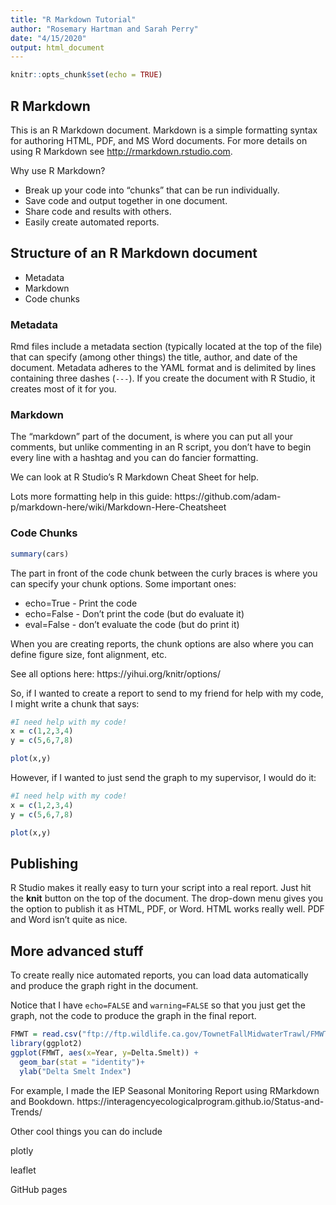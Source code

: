 ---
title: "R Markdown Tutorial"
author: "Rosemary Hartman and Sarah Perry"
date: "4/15/2020"
output: html_document
---

```{r setup, include=FALSE}
knitr::opts_chunk$set(echo = TRUE)
```

## R Markdown

This is an R Markdown document. Markdown is a simple formatting syntax for authoring HTML, PDF, and MS Word documents. For more details on using R Markdown see <http://rmarkdown.rstudio.com>.

Why use R Markdown?

* Break up your code into "chunks" that can be run individually.
* Save code and output together in one document.
* Share code and results with others.
* Easily create automated reports.


## Structure of an R Markdown document

* Metadata
* Markdown
* Code chunks

### Metadata


Rmd files include a metadata section (typically located at the top of the file) that can specify (among other things) the title, author, and date of the document. Metadata adheres to the YAML format and is delimited by lines containing three dashes (`---`).  If you create the document with R Studio, it creates most of it for you. 


### Markdown

The "markdown" part of the document, is where you can put all your comments, but unlike commenting in an R script, you don't have to begin every line with a hashtag and you can do fancier formatting.

We can look at R Studio's R Markdown Cheat Sheet for help.

Lots more formatting help in this guide: https://github.com/adam-p/markdown-here/wiki/Markdown-Here-Cheatsheet 


### Code Chunks


```{r cars}
summary(cars)
```

The part in front of the code chunk between the curly braces is where you can specify your chunk options. Some important ones:

* echo=True - Print the code
* echo=False - Don't print the code (but do evaluate it)
* eval=False - don't evaluate the code (but do print it)

When you are creating reports, the chunk options are also where you can define figure size, font alignment, etc.

See all options here: https://yihui.org/knitr/options/

So, if I wanted to create a report to send to my friend for help with my code, I might write a chunk that says:

```{r echo=T}

#I need help with my code!
x = c(1,2,3,4)
y = c(5,6,7,8)

plot(x,y)

```

However, if I wanted to just send the graph to my supervisor, I would do it:

```{r echo=FALSE}

#I need help with my code!
x = c(1,2,3,4)
y = c(5,6,7,8)

plot(x,y)

```


## Publishing

R Studio makes it really easy to turn your script into a real report. Just hit the **knit** button on the top  of the document. The drop-down menu gives you the option to publish it as HTML, PDF, or Word. HTML works really well. PDF and Word isn't quite as nice.

## More advanced stuff

To create really nice automated reports, you can load data automatically and produce the graph right in the document.

Notice that I have `echo=FALSE` and `warning=FALSE` so that you just get the graph, not the code to produce the graph in the final report.

```{r echo=FALSE, warning=FALSE, fig.cap="Graph of FMWT Delta Smelt Index"}
FMWT = read.csv("ftp://ftp.wildlife.ca.gov/TownetFallMidwaterTrawl/FMWT%20Data/FMWTindices.csv", stringsAsFactors = F)
library(ggplot2)
ggplot(FMWT, aes(x=Year, y=Delta.Smelt)) + 
  geom_bar(stat = "identity")+
  ylab("Delta Smelt Index")

```


For example, I made the IEP Seasonal Monitoring Report using RMarkdown and Bookdown.
https://interagencyecologicalprogram.github.io/Status-and-Trends/ 

Other cool things you can do include

plotly

leaflet

GitHub pages
